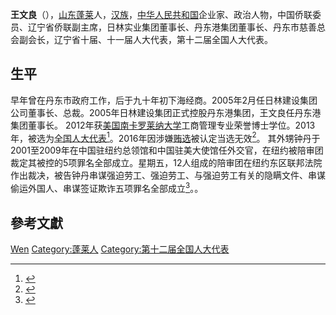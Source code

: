 '''王文良'''（{{bd|1954年||}}），[[山东|山东]][[蓬莱市|蓬莱]]人，[[汉族|汉族]]，[[中华人民共和国|中华人民共和国]]企业家、政治人物，中国侨联委员、辽宁省侨联副主席，日林实业集团董事长、丹东港集团董事长、丹东市慈善总会副会长，辽宁省十届、十一届人大代表，第十二届全国人大代表。

== 生平 ==
早年曾在丹东市政府工作，后于九十年初下海经商。2005年2月任日林建设集团公司董事长、总裁。2005年日林建设集团正式控股丹东港集团，王文良任丹东港集团董事长。
2012年获[[美国南卡罗莱纳大学|美国南卡罗莱纳大学]]工商管理专业荣誉博士学位。2013年，被选为[[全国人大代表|全国人大代表]]<ref>{{cite news|title=全国人大代表信息-王文良|url=http://210.82.31.1:8084/delegate/viewDelegate.action?dbid=120355|accessdate=2013-03-28|newspaper=全国人大网}}{{Dead link|date=2020年4月 |bot=InternetArchiveBot |fix-attempted=yes }}</ref>。2016年因涉嫌[[辽宁拉票贿选案|贿选]]被认定当选无效<ref>{{cite web|url=http://news.xinhuanet.com/politics/2016-09/13/c_1119560872.htm|title=受权发布:全国人民代表大会常务委员会公告 〔十二届〕第二十一号|author=|agency=新华网|publisher=|accessdate=2016-09-13|date=2016-09-13|archive-date=2016-09-13|archive-url=https://web.archive.org/web/20160913125353/http://news.xinhuanet.com/politics/2016-09/13/c_1119560872.htm|dead-url=no}}</ref>。
其外甥钟丹于2001至2009年在中国驻纽约总领馆和中国驻美大使馆任外交官，在纽约被陪审团裁定其被控的5项罪名全部成立。星期五，12人组成的陪审团在纽约东区联邦法院作出裁决，被告钟丹串谋强迫劳工、强迫劳工、与强迫劳工有关的隐瞒文件、串谋偷运外国人、串谋签证欺诈五项罪名全部成立<ref>{{cite web|url=https://www.voachinese.com/a/former-chinese-diplomat-convicted-20190322/4843888.html|title=前中国外交官钟丹5项罪名全部成立|author=|agency=美国之音|publisher=|accessdate=2019年3月23日 08:13|archive-date=2020年11月7日|archive-url=https://web.archive.org/web/20201107233549/https://www.voachinese.com/a/former-chinese-diplomat-convicted-20190322/4843888.html|dead-url=no}}</ref>。。
== 參考文獻 ==
{{reflist}}

{{中国政治人物小作品}}
{{中华全国归国华侨联合会第九届委员会}}

{{Authority control}}
{{DEFAULTSORT:Wang王}}
[[Category:王姓|Wen]]
[[Category:蓬莱人|Category:蓬莱人]]
[[Category:第十二届全国人大代表|Category:第十二届全国人大代表]]